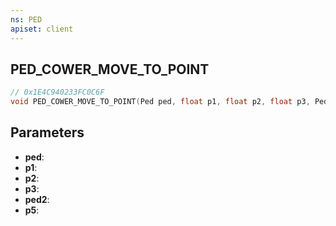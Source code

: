 ```yaml
---
ns: PED
apiset: client
---
```

## PED_COWER_MOVE_TO_POINT

```c
// 0x1E4C940233FC0C6F
void PED_COWER_MOVE_TO_POINT(Ped ped, float p1, float p2, float p3, Ped ped2, float p5);
```


## Parameters
* **ped**:
* **p1**:
* **p2**:
* **p3**:
* **ped2**:
* **p5**: